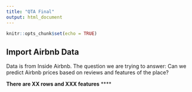 ```yaml
---
title: "QTA Final"
output: html_document
---
```


```r
knitr::opts_chunk$set(echo = TRUE)
```

## Import Airbnb Data 
Data is from Inside Airbnb.
The question we are trying to answer: Can we predict Airbnb prices based on reviews and features of the place? 

**There are XX rows and XXX features**
****
```r
````
